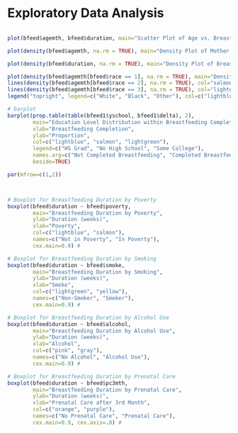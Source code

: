 # Exploratory Data Analysis  

```r

```



```r
plot(bfeed$agemth, bfeed$duration, main="Scatter Plot of Age vs. Breastfeeding Duration", xlab="Mother's Age", ylab="Breastfeeding Duration (weeks)", pch=19, col="blue")

plot(density(bfeed$agemth, na.rm = TRUE), main="Density Plot of Mother's Age", xlab="Mother's Age", ylab="Density", col="blue", lwd=2)

plot(density(bfeed$duration, na.rm = TRUE), main="Density Plot of Breastfeeding Duration", xlab="Duration (weeks)", ylab="Density", col="green", lwd=2)
```


```r


plot(density(bfeed$agemth[bfeed$race == 1], na.rm = TRUE), main="Density Plot of Mother's Age by Race", xlab="Mother's Age", ylab="Density", col="lightblue", lwd=2)
lines(density(bfeed$agemth[bfeed$race == 2], na.rm = TRUE), col="salmon", lwd=2)
lines(density(bfeed$agemth[bfeed$race == 3], na.rm = TRUE), col="lightgreen", lwd=2)
legend("topright", legend=c("White", "Black", "Other"), col=c("lightblue", "salmon", "lightgreen"), lwd=2)

```



```r
# barplot
barplot(prop.table(table(bfeed1$yschool, bfeed1$delta), 2), 
        main="Education Level Distribution within Breastfeeding Completion Status", 
        xlab="Breastfeeding Completion", 
        ylab="Proportion", 
        col=c("lightblue", "salmon", "lightgreen"), 
        legend=c("HS Grad", "No High School", "Some College"),
        names.arg=c("Not Completed Breastfeeding", "Completed Breastfeeding"),
        beside=TRUE)
```


```r

par(mfrow=c(1,2)) 



# Boxplot for Breastfeeding Duration by Poverty
boxplot(bfeed$duration ~ bfeed$poverty, 
        main="Breastfeeding Duration by Poverty", 
        ylab="Duration (weeks)", 
        xlab="Poverty", 
        col=c("lightblue", "salmon"),
        names=c("Not in Poverty", "In Poverty"),
        cex.main=0.9) # 

# Boxplot for Breastfeeding Duration by Smoking
boxplot(bfeed$duration ~ bfeed$smoke, 
        main="Breastfeeding Duration by Smoking", 
        ylab="Duration (weeks)", 
        xlab="Smoke", 
        col=c("lightgreen", "yellow"),
        names=c("Non-Smoker", "Smoker"),
        cex.main=0.9) # 

# Boxplot for Breastfeeding Duration by Alcohol Use
boxplot(bfeed$duration ~ bfeed$alcohol, 
        main="Breastfeeding Duration by Alcohol Use", 
        ylab="Duration (weeks)", 
        xlab="Alcohol", 
        col=c("pink", "gray"),
        names=c("No Alcohol", "Alcohol Use"),
        cex.main=0.9) # 

# Boxplot for Breastfeeding Duration by Prenatal Care
boxplot(bfeed$duration ~ bfeed$pc3mth, 
        main="Breastfeeding Duration by Prenatal Care", 
        ylab="Duration (weeks)", 
        xlab="Prenatal Care after 3rd Month", 
        col=c("orange", "purple"),
        names=c("No Prenatal Care", "Prenatal Care"),
        cex.main=0.9, cex.axis=.8) # 

```


```r
```

